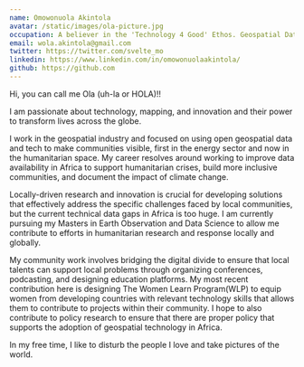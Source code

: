 ```yaml
---
name: Omowonuola Akintola
avatar: /static/images/ola-picture.jpg
occupation: A believer in the 'Technology 4 Good' Ethos. Geospatial Data Analyst.
email: wola.akintola@gmail.com
twitter: https://twitter.com/svelte_mo
linkedin: https://www.linkedin.com/in/omowonuolaakintola/
github: https://github.com
---
```


Hi, you can call me Ola (uh-la or HOLA)!!

I am passionate about technology, mapping, and innovation and their power to transform lives across the globe.

I work in the geospatial industry and focused on using open geospatial data and tech to make communities visible, first in the energy sector and now in the humanitarian space.
My career resolves around working to improve data availability in Africa to support humanitarian crises, build more inclusive communities, and document the impact of climate change.

Locally-driven research and innovation is crucial for developing solutions that effectively address the specific challenges faced by local communities, but the current technical 
data gaps in Africa is too huge. I am currently pursuing my Masters in Earth Observation and Data Science to allow me contribute to efforts in humanitarian research and response 
locally and globally.

My community work involves bridging the digital divide to ensure that local talents can support local problems through organizing conferences, podcasting, and designing education 
platforms. My most recent contribution here is designing The Women Learn Program(WLP) to equip women  from developing countries with relevant technology skills that allows them to 
contribute to projects within their community. I hope to also contribute to policy research to ensure that there are proper policy that supports the adoption of geospatial technology
in Africa.

In my free time, I like to disturb the people I love and take pictures of the world. 
